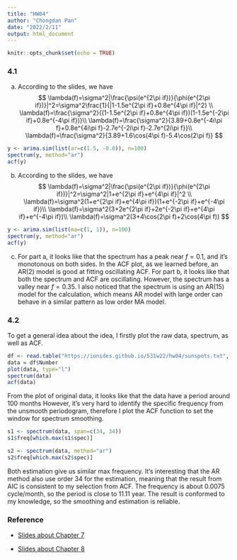 ```yaml
---
title: "HW04"
author: "Chongdan Pan"
date: "2022/2/11"
output: html_document
---
```


```r
knitr::opts_chunk$set(echo = TRUE)
```

### 4.1
a. According to the slides, we have
$$
\lambda(f)=\sigma^2|\frac{\psi(e^{2\pi if})}{\phi(e^{2\pi if})}|^2=\sigma^2\frac{1}{|1-1.5e^{2\pi if}+0.8e^{4\pi if}|^2}
\\
\lambda(f)=\frac{\sigma^2}{(1-1.5e^{2\pi if}+0.8e^{4\pi if})(1-1.5e^{-2\pi if}+0.8e^{-4\pi if})}\\
\lambda(f)=\frac{\sigma^2}{3.89+0.8e^{-4i\pi f}+0.8e^{4i\pi f}-2.7e^{-2i\pi f}-2.7e^{2i\pi f}}\\
\lambda(f)=\frac{\sigma^2}{3.89+1.6\cos(4\pi f)-5.4\cos(2\pi f)}
$$
```r

y <- arima.sim(list(ar=c(1.5, -0.8)), n=100)
spectrum(y, method="ar")
acf(y)
```
b. According to the slides, we have
$$
\lambda(f)=\sigma^2|\frac{\psi(e^{2\pi if})}{\phi(e^{2\pi if})}|^2=\sigma^2|1+e^{2\pi if}+e^{4\pi if}|^2
\\
\lambda(f)=\sigma^2(1+e^{2\pi if}+e^{4\pi if})(1+e^{-2\pi if}+e^{-4\pi if})\\
\lambda(f)=\sigma^2(3+2e^{2\pi if}+2e^{-2\pi if}+e^{4\pi if}+e^{-4\pi if})\\
\lambda(f)=\sigma^2(3+4\cos(2\pi f)+2\cos(4\pi f))
$$

```r
y <- arima.sim(list(ma=c(1, 1)), n=100)
spectrum(y, method="ar")
acf(y)
```

c. For part a, it looks like that the spectrum has a peak near $f=0.1$, and it's monotonous on both sides. In the ACF plot, as we learned before, an AR(2) model is good at fitting oscillating ACF. For part b, it looks like that both the spectrum and ACF are oscillating. However, the spectrum has a valley near $f=0.35$. I also noticed that the spectrum is using an AR(15) model for the calculation, which means AR model with large order can behave in a similar pattern as low order MA model.

### 4.2

To get a general idea about the idea, I firstly plot the raw data, spectrum, as well as ACF.

```r
df <- read.table("https://ionides.github.io/531w22/hw04/sunspots.txt", header=TRUE)
data = df$Number
plot(data, type="l")
spectrum(data)
acf(data)
```

From the plot of original data, it looks like that the data have a period around 100 months However, it's very hard to identify the specific frequency from the unsmooth periodogram, therefore I plot the ACF function to set the window for spectrum smoothing.

```r
s1 <- spectrum(data, span=c(34, 34))
s1$freq[which.max(s1$spec)]
```

```r
s2 <- spectrum(data, method="ar")
s2$freq[which.max(s2$spec)]
```

Both estimation give us similar max frequency. It's interesting that the AR method also use order 34 for the estimation, meaning that the result from AIC is consistent to my selection from ACF. The frequency is about 0.0075 cycle/month, so the period is close to 11.11 year. The result is conformed to my knowledge, so the smoothing and estimation is reliable.

### Reference
- [Slides about Chapter 7](https://ionides.github.io/531w22/07/index.html)

- [Slides about Chapter 8](https://ionides.github.io/531w22/08/index.html)